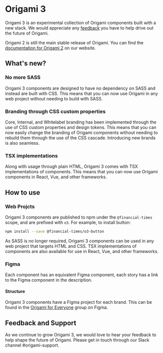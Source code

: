
<Meta title="Welcome" />

# Origami 3

Origami 3 is an experimental collection of Origami components built with a new stack. We would appreciate any [feedback](#feedback-and-support) you have to help drive out the future of Origami.

Origami 2 is still the main stable release of Origami. You can find the [documentation for Origami 2](https://origami.ft.com/) on our website.

## What's new?

### No more SASS

Origami 3 components are designed to have no dependency on SASS and instead are built with CSS. This means that you can now use Origami in any web project without needing to build with SASS.

### Branding through CSS custom properties

Core, Internal, and Whitelabel branding has been implemented through the use of CSS custom properties and design tokens. This means that you can now easily change the branding of Origami components without needing to rebuild them through the use of the CSS cascade. Introducing new brands is also seamless.

### TSX implementations

Along with usage through plain HTML, Origami 3 comes with TSX implementations of components. This means that you can now use Origami components in React, Vue, and other frameworks.

## How to use

### Web Projcts

Origami 3 components are published to npm under the `@financial-times` scope, and are prefixed with `o3`. For example, to install button:

```bash
npm install --save @financial-times/o3-button
```

As SASS is no longer required, Origami 3 components can be used in any web project that targets HTML and CSS. TSX implementations of components are also available for use in React, Vue, and other frameworks.

### Figma

Each component has an equivalent Figma component, each story has a link to the Figma component in the description.

#### Structure

Origami 3 components have a Figma project for each brand. This can be found in the [Origami for Everyone](https://www.figma.com/files/938480807921629744/team/1237702133754424766) group on Figma.

## Feedback and Support

As we continue to grow Origami 3, we would love to hear your feedback to help shape the future of Origami. Please get in touch through our Slack channel #origami-support.

